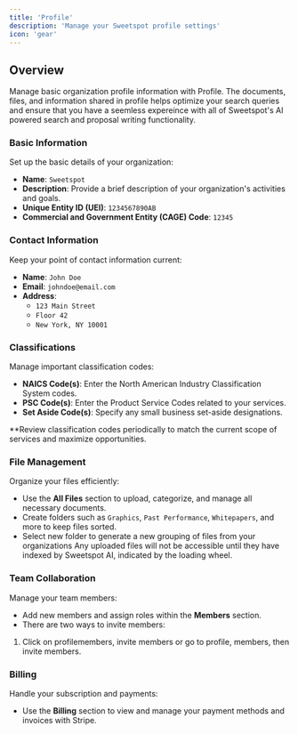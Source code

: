 ```yaml
---
title: 'Profile'
description: 'Manage your Sweetspot profile settings'
icon: 'gear'
---
```


## Overview

Manage basic organization profile information with Profile. The documents, files, and information shared in profile helps optimize your search queries and ensure that you have a seemless expereince with all of Sweetspot's AI powered search and proposal writing functionality.

### Basic Information

Set up the basic details of your organization:

- **Name**: `Sweetspot`
- **Description**: Provide a brief description of your organization's activities and goals.
- **Unique Entity ID (UEI)**: `1234567890AB` 
- **Commercial and Government Entity (CAGE) Code**: `12345`

### Contact Information

Keep your point of contact information current:

- **Name**: `John Doe`
- **Email**: `johndoe@email.com`
- **Address**: 
  - `123 Main Street`
  - `Floor 42`
  - `New York, NY 10001`

### Classifications

Manage important classification codes:

- **NAICS Code(s)**: Enter the North American Industry Classification System codes.
- **PSC Code(s)**: Enter the Product Service Codes related to your services.
- **Set Aside Code(s)**: Specify any small business set-aside designations.

<tip>**Review classification codes periodically to match the current scope of services and maximize opportunities.</tip>

### File Management

Organize your files efficiently:

- Use the **All Files** section to upload, categorize, and manage all necessary documents.
- Create folders such as `Graphics`, `Past Performance`, `Whitepapers`, and more to keep files sorted.
- Select new folder to generate a new grouping of files from your organizations
<Warning> Any uploaded files will not be accessible until they have indexed by Sweetspot AI, indicated by the loading wheel.</Warning>

### Team Collaboration

Manage your team members:
- Add new members and assign roles within the **Members** section. 
- There are two ways to invite members: 
1. Click on profilemembers, invite members or go to profile, members, then invite members. 

### Billing

Handle your subscription and payments:
- Use the **Billing** section to view and manage your payment methods and invoices with Stripe. 



